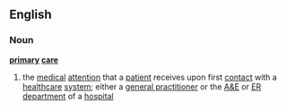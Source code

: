 ==English==
===Noun===
{{wikipedia}}
'''[[primary]] [[care]]'''
# the [[medical]] [[attention]] that a [[patient]] receives upon first [[contact]] with a [[healthcare]] [[system]]; either a [[general practitioner]] or the [[A&E]] or [[ER]] [[department]] of a [[hospital]]